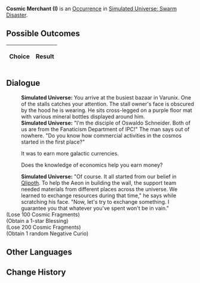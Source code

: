 {{Simulated Universe Event Infobox
|title         = Cosmic Merchant (I)
|image         = Random Event Profiteer.png
|type          =
|domains_su    = Occurrence
|domains_ext   = 
|domains_swarm = Occurrence
|domains_gng   = 
|requirements  =
|prev          = {{tx}}
|next          = {{tx}}
|indexRewards  =
|characters    = Qlipoth
}}
'''Cosmic Merchant (I)''' is an [[Simulated Universe/Occurrence|Occurrence]] in [[Simulated Universe: Swarm Disaster]].

==Possible Outcomes==
{| class="article-table"
!Choice
!Result

|}

<!--
==Gameplay Notes==

-->
==Dialogue==
{{Dialogue Start}}
:'''Simulated Universe:''' You arrive at the busiest bazaar in Varunix. One of the stalls catches your attention. The stall owner's face is obscured by the hood he is wearing. He sits cross-legged on a purple floor mat with various mineral bottles displayed around him.
:'''Simulated Universe:''' "I'm the disciple of Oswaldo Schneider. Both of us are from the Fanaticism Department of IPC!" The man says out of nowhere. "Do you know how commercial activities in the cosmos started in the first place?"
:{{DIcon|Arrow}} It was to earn more galactic currencies.
:{{DIcon|Arrow}} Does the knowledge of economics help you earn money?
:'''Simulated Universe:''' "Of course. It all started from our belief in [[Qlipoth]]. To help the Aeon in building the wall, the support team needed materials from different places across the universe. We learned to exchange resources during that time," he says while scratching his face. "Now, let's try to exchange something. I guarantee you that whatever you've spent won't be in vain."
;(Lose 100 Cosmic Fragments)
;(Obtain a 1-star Blessing)
;(Lose 200 Cosmic Fragments)
;(Obtain 1 random Negative Curio)
{{Dialogue End}}

==Other Languages==
{{Other Languages
|en   = Cosmic Merchant (I)
|zhs  = 银河商人（其一）
|zht  = 銀河商人（其一）
|ja   = {{Rubi|銀河|ぎんが}}の{{Rubi|商人|しょうにん}}（その1）
|ko   = 은하 장사꾼 (1)
|es   = Comerciante galáctico (I)
|fr   = Marchand intergalactique (I)
|ru   = Галактический торговец I
|th   = พ่อค้าข้ามกาแล็กซี (1)
|vi   = Thương Nhân Ngân Hà 1
|de   = Galaktischer Händler (Teil 1)
|id   = Pedagang Galaksi (1)
|pt   = Comerciante Cósmico (I)
}}

==Change History==
{{Change History|1.3}}
